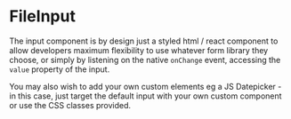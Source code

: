 
<Meta title="FileInput" component={FileInput} />

# FileInput

The input component is by design just a styled html / react component to allow developers maximum flexibility to use whatever form library they choose, or simply by listening on the native `onChange` event, accessing the `value` property of the input.

You may also wish to add your own custom elements eg a JS Datepicker - in this case, just target the default input with your own custom component or use the CSS classes provided.

<Canvas>
  <Story name="File Input">
    <FileInput />
  </Story>
</Canvas>

<RenderHtmlMarkup component="FileInput" story="File Input" />
